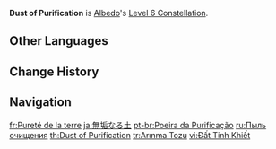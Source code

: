 {{Constellation Infobox
|image       = Constellation Dust of Purification.png
|description = Active party members within the Solar Isotoma field who are protected by a shield created by Crystallize have their DMG increased by 17%.
|level       = 6
|character   = Albedo
|utility1    = DMG Bonus
|utility2    = Party DMG Bonus
}}
'''Dust of Purification''' is [[Albedo]]'s [[Level 6 Constellation]].

==Other Languages==
{{Other Languages
|en      = Dust of Purification
|zhs     = 无垢之土
|zhs_rm  = Wúgòu zhī Tǔ
|zht     = 無垢之土
|zht_rm  = Wúgòu zhī Tǔ
|zh_tl   = Dust of Purity
|ja      = 無垢なる土
|ja_rm   = Muku Naru Tsuchi
|ja_tl   = Purification Earth
|ko      = 무구의 흙
|ko_rm   = Mugu-ui Heuk
|ko_tl   = Soil of Pure
|es      = Tierra purificadora
|es_tl   = Purifying Earth
|fr      = Pureté de la terre
|fr_tl   = Purity of the Soil
|ru      = Пыль очищения
|ru_tl   = Dust of Purification
|th      = Dust of Purification
|vi      = Đất Tinh Khiết
|vi_tl   = Pure Soil
|de      = Reine Erde
|de_tl   = Pure Soil
|id      = Dust of Purification
|pt      = Reino da Purificação
|pt_tl   = Kingdom of Purification
|tr      = Arınma Tozu
|tr_tl   = 
|it      = Polvere purificatrice
|it_tl   = Purifying Dust
}}

==Change History==
{{Change History|1.2}}

==Navigation==
{{Talent Navbox|Albedo}}

[[fr:Pureté de la terre]]
[[ja:無垢なる土]]
[[pt-br:Poeira da Purificação]]
[[ru:Пыль очищения]]
[[th:Dust of Purification]]
[[tr:Arınma Tozu]]
[[vi:Đất Tinh Khiết]]